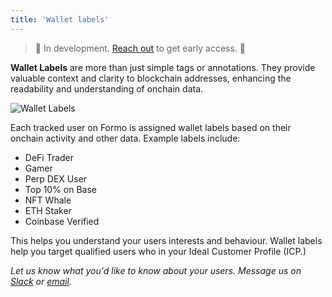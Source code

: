```yaml
---
title: 'Wallet labels'
---
```


> 🚧 In development. <a href="https://cal.com/formo/30min">Reach out</a> to get early access. 🚧

**Wallet Labels** are more than just simple tags or annotations. They provide valuable context and clarity to blockchain addresses, enhancing the readability and understanding of onchain data.

<Frame caption="Turn anonymous visitors into high-value users with wallet labels.">
	<img src="/images/wallet-intelligence-wallet-labels.png" alt="Wallet Labels" />
</Frame>

Each tracked user on Formo is assigned wallet labels based on their onchain activity and other data. Example labels include:
- DeFi Trader
- Gamer
- Perp DEX User
- Top 10% on Base
- NFT Whale
- ETH Staker
- Coinbase Verified

This helps you understand your users interests and behaviour. Wallet labels help you target qualified users who in your Ideal Customer Profile (ICP.)

*Let us know what you'd like to know about your users. Message us on [Slack](https://formo.so/slack) or [email](mailto:yos@formo.so).*